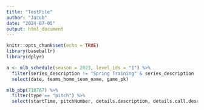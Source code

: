 ```yaml
---
title: "TestFile"
author: "Jacob"
date: "2024-07-05"
output: html_document
---
```


```r
knitr::opts_chunk$set(echo = TRUE)
library(baseballr)
library(dplyr)
```

```r
a <- mlb_schedule(season = 2023, level_ids = "1") %>% 
  filter(series_description != "Spring Training" & series_description != "Exhibition" & teams_home_team_name == "Seattle Mariners") %>%
  select(date, teams_home_team_name, game_pk)
```

```r
mlb_pbp(718767) %>% 
  filter(type == "pitch") %>% 
  select(startTime, pitchNumber, details.description, details.call.description, pitchData.coordinates.y, pitchData.coordinates.x, hitData.trajectory, hitData.hardness, hitData.location, hitData.coordinates.coordX, hitData.coordinates.coordY, atBatIndex, result.event, result.eventType, result.description)
```